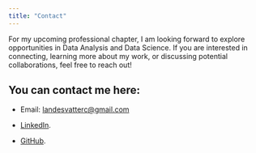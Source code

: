 ```yaml
---
title: "Contact"
---
```


For my upcoming professional chapter, I am looking forward to explore opportunities in Data Analysis and Data Science. If you are interested in connecting, learning more about my work, or discussing potential collaborations, feel free to reach out!

## You can contact me here:

- Email: <a href="mailto:landesvatterc@gmail.com">landesvatterc@gmail.com</a>


- <a href="https://www.linkedin.com/in/camille-landesvatter/" target="_blank">LinkedIn</a>.

- <a href="https://github.com/clandesv" target="_blank">GitHub</a>.




